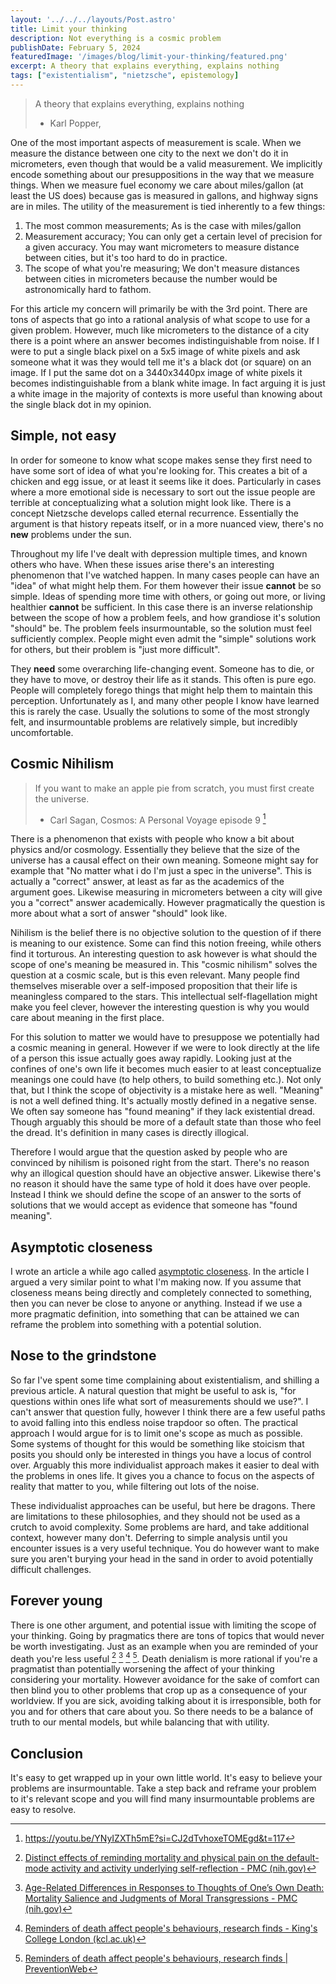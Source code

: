 ```yaml
---
layout: '../../../layouts/Post.astro'
title: Limit your thinking
description: Not everything is a cosmic problem
publishDate: February 5, 2024
featuredImage: '/images/blog/limit-your-thinking/featured.png'
excerpt: A theory that explains everything, explains nothing
tags: ["existentialism", "nietzsche", epistemology]
---
```


>A theory that explains everything, explains nothing
>- Karl Popper, 

One of the most important aspects of measurement is scale. When we measure the distance between one city to the next we don't do it in micrometers, even though that would be a valid measurement. We implicitly encode something about our presuppositions in the way that we measure things. When we measure fuel economy we care about miles/gallon (at least the US does) because gas is measured in gallons, and highway signs are in miles. The utility of the measurement is tied inherently to a few things:

1. The most common measurements; As is the case with miles/gallon
2. Measurement accuracy; You can only get a certain level of precision for a given accuracy. You may want micrometers to measure distance between cities, but it's too hard to do in practice. 
3. The scope of what you're measuring; We don't measure distances between cities in micrometers because the number would be astronomically hard to fathom. 
  
  For this article my concern will primarily be with the 3rd point. There are tons of aspects that go into a rational analysis of what scope to use for a given problem. However, much like micrometers to the distance of a city there is a point where an answer becomes indistinguishable from noise. If I were to put a single black pixel on a 5x5 image of white pixels and ask someone what it was they would tell me it's a black dot (or square) on an image. If I put the same dot on a 3440x3440px image of white pixels it becomes indistinguishable from a blank white image. In fact arguing it is just a white image in the majority of contexts is more useful than knowing about the single black dot in my opinion.

## Simple, not easy

In order for someone to know what scope makes sense they first need to have some sort of idea of what you're looking for. This creates a bit of a chicken and egg issue, or at least it seems like it does. Particularly in cases where a more emotional side is necessary to sort out the issue people are terrible at conceptualizing what a solution might look like. There is a concept Nietzsche develops called eternal recurrence. Essentially the argument is that history repeats itself, or in a more nuanced view, there's no **new** problems under the sun. 

Throughout my life I've dealt with depression multiple times, and known others who have. When these issues arise there's an interesting phenomenon that I've watched happen. In many cases people can have an "idea" of what might help them. For them however their issue **cannot** be so simple. Ideas of spending more time with others, or going out more, or living healthier **cannot** be sufficient. In this case there is an inverse relationship between the scope of how a problem feels, and how grandiose it's solution "should" be. The problem feels insurmountable, so the solution must feel sufficiently complex. People might even admit the "simple" solutions work for others, but their problem is "just more difficult". 

They **need** some overarching life-changing event. Someone has to die, or they have to move, or destroy their life as it stands. This often is pure ego. People will completely forego things that might help them to maintain this perception. Unfortunately as I, and many other people I know have learned this is rarely the case. Usually the solutions to some of the most strongly felt, and insurmountable problems are relatively simple, but incredibly uncomfortable.

## Cosmic Nihilism

> If you want to make an apple pie from scratch, you must first create the universe.
> - Carl Sagan, Cosmos: A Personal Voyage episode 9 [^5]

There is a phenomenon that exists with people who know a bit about physics and/or cosmology. Essentially they believe that the size of the universe has a causal effect on their own meaning. Someone might say for example that "No matter what i do I'm just a spec in the universe". This is actually a "correct" answer, at least as far as the academics of the argument goes. Likewise measuring in micrometers between a city will give you a "correct" answer academically. However pragmatically the question is more about what a sort of answer "should" look like.

Nihilism is the belief there is no objective solution to the question of if there is meaning to our existence. Some can find this notion freeing, while others find it torturous. An interesting question to ask however is what should the scope of one's meaning be measured in. This "cosmic nihilism" solves the question at a cosmic scale, but is this even relevant. Many people find themselves miserable over a self-imposed proposition that their life is meaningless compared to the stars. This intellectual self-flagellation might make you feel clever, however the interesting question is why you would care about meaning in the first place. 

For this solution to matter we would have to presuppose we potentially had a cosmic meaning in general. However if we were to look directly at the life of a person this issue actually goes away rapidly. Looking just at the confines of one's own life it becomes much easier to at least conceptualize meanings one could have (to help others, to build something etc.). Not only that, but I think the scope of objectivity is a mistake here as well. "Meaning" is not a well defined thing. It's actually mostly defined in a negative sense. We often say someone has "found meaning" if they lack existential dread. Though arguably this should be more of a default state than those who feel the dread. It's definition in many cases is directly illogical. 

Therefore I would argue that the question asked by people who are convinced by nihilism is poisoned right from the start. There's no reason why an illogical question should have an objective answer. Likewise there's no reason it should have the same type of hold it does have over people. Instead I think we should define the scope of an answer to the sorts of solutions that we would accept as evidence that someone has "found meaning".  

## Asymptotic closeness
I wrote an article a while ago called [asymptotic closeness](https://kieranwood.ca/philosophy/blog/posts/asymptotic-closeness/). In the article I argued a very similar point to what I'm making now. If you assume that closeness means being directly and completely connected to something, then you can never be close to anyone or anything. Instead if we use a more pragmatic definition, into something that can be attained we can reframe the problem into something with a potential solution.

## Nose to the grindstone

So far I've spent some time complaining about existentialism, and shilling a previous article. A natural question that might be useful to ask is, "for questions within ones life what sort of measurements should we use?". I can't answer that question fully, however I think there are a few useful paths to avoid falling into this endless noise trapdoor so often. The practical approach I would argue for is to limit one's scope as much as possible. Some systems of thought for this would be something like stoicism that posits you should only be interested in things you have a locus of control over. Arguably this more individualist approach makes it easier to deal with the problems in ones life. It gives you a chance to focus on the aspects of reality that matter to you, while filtering out lots of the noise.

These individualist approaches can be useful, but here be dragons. There are limitations to these philosophies, and they should not be used as a crutch to avoid complexity. Some problems are hard, and take additional context, however many don't. Deferring to simple analysis until you encounter issues is  a very useful technique. You do however want to make sure you aren't burying your head in the sand in order to avoid potentially difficult challenges. 

## Forever young

There is one other argument, and potential issue with limiting the scope of your thinking. Going by pragmatics there are tons of topics that would never be worth investigating. Just as an example when you are reminded of your death you're less useful [^4] [^1] [^2] [^3]. Death denialism is more rational if you're a pragmatist than potentially worsening the affect of your thinking considering your mortality. However avoidance for the sake of comfort can then blind you to other problems that crop up as a consequence of your worldview. If you are sick, avoiding talking about it is irresponsible, both for you and for others that care about you. So there needs to be a balance of truth to our mental models, but while balancing that with utility.

## Conclusion

It's easy to get wrapped up in your own little world. It's easy to believe your problems are insurmountable. Take a step back and reframe your problem to it's relevant scope and you will find many insurmountable problems are easy to resolve.

[^1]: [Age-Related Differences in Responses to Thoughts of One’s Own Death: Mortality Salience and Judgments of Moral Transgressions - PMC (nih.gov)](https://www.ncbi.nlm.nih.gov/pmc/articles/PMC2396593/)
[^2]: [Reminders of death affect people's behaviours, research finds - King's College London (kcl.ac.uk)](https://www.kcl.ac.uk/news/reminders-of-death-affect-peoples-behaviours-research-finds#:~:text=Previous%20research%20shows%20that%20when,acting%20more%20impulsively%20as%20consumers.)
[^3]: [Reminders of death affect people's behaviours, research finds | PreventionWeb](https://www.preventionweb.net/news/reminders-death-affect-peoples-behaviours-research-finds)
[^4]: [Distinct effects of reminding mortality and physical pain on the default-mode activity and activity underlying self-reflection - PMC (nih.gov)](https://www.ncbi.nlm.nih.gov/pmc/articles/PMC5685934/)
[^5]: https://youtu.be/YNyIZXTh5mE?si=CJ2dTvhoxeTOMEgd&t=117